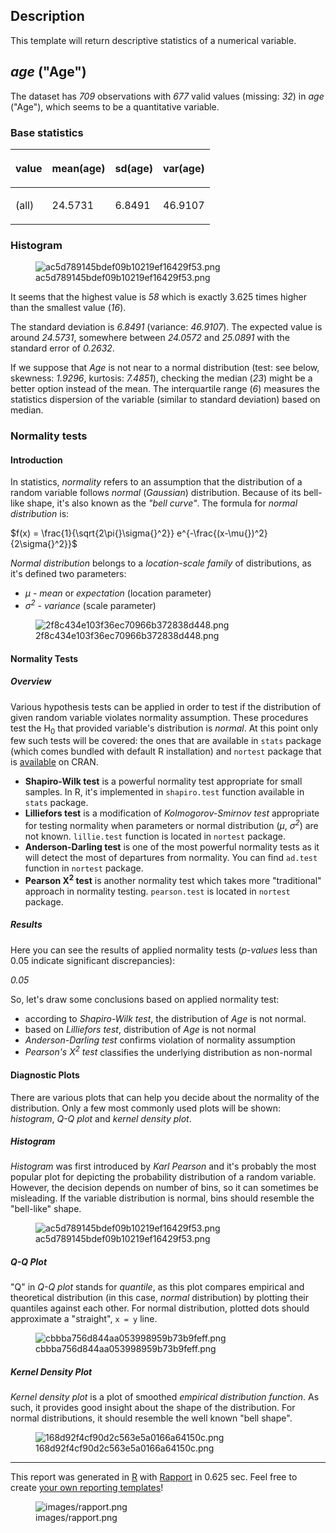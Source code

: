 == Description ==

This template will return descriptive statistics of a numerical variable.

== ''age'' (&quot;Age&quot;) ==

The dataset has ''709'' observations with ''677'' valid values (missing: ''32'') in ''age'' (&quot;Age&quot;), which seems to be a quantitative variable.

=== Base statistics ===

<table>
<thead>
<tr class="header">
<th align="left">'''value'''</th>
<th align="left">'''mean(age)'''</th>
<th align="left">'''sd(age)'''</th>
<th align="left">'''var(age)'''</th>
</tr>
</thead>
<tbody>
<tr class="odd">
<td align="left">(all)</td>
<td align="left">24.5731</td>
<td align="left">6.8491</td>
<td align="left">46.9107</td>
</tr>
</tbody>
</table>

=== Histogram ===

[[Image:ac5d789145bdef09b10219ef16429f53.png|frame|none]]

It seems that the highest value is ''58'' which is exactly 3.625 times higher than the smallest value (''16'').

The standard deviation is ''6.8491'' (variance: ''46.9107''). The expected value is around ''24.5731'', somewhere between ''24.0572'' and ''25.0891'' with the standard error of ''0.2632''.

If we suppose that ''Age'' is not near to a normal distribution (test: see below, skewness: ''1.9296'', kurtosis: ''7.4851''), checking the median (''23'') might be a better option instead of the mean. The interquartile range (''6'') measures the statistics dispersion of the variable (similar to standard deviation) based on median.

=== Normality tests ===

==== Introduction ====

In statistics, ''normality'' refers to an assumption that the distribution of a random variable follows ''normal'' (''Gaussian'') distribution. Because of its bell-like shape, it's also known as the ''&quot;bell curve&quot;''. The formula for ''normal distribution'' is:

<math>f(x) = \frac{1}{\sqrt{2\pi{}\sigma{}^2}} e^{-\frac{(x-\mu{})^2}{2\sigma{}^2}}</math>

''Normal distribution'' belongs to a ''location-scale family'' of distributions, as it's defined two parameters:

* ''μ'' - ''mean'' or ''expectation'' (location parameter)
* ''σ<sup>2</sup>'' - ''variance'' (scale parameter)

[[Image:2f8c434e103f36ec70966b372838d448.png|frame|none]]

==== Normality Tests ====

===== Overview =====

Various hypothesis tests can be applied in order to test if the distribution of given random variable violates normality assumption. These procedures test the H<sub>0</sub> that provided variable's distribution is ''normal''. At this point only few such tests will be covered: the ones that are available in <tt>stats</tt> package (which comes bundled with default R installation) and <tt>nortest</tt> package that is [http://cran.r-project.org/web/packages/nortest/index.html available] on CRAN.

* '''Shapiro-Wilk test''' is a powerful normality test appropriate for small samples. In R, it's implemented in <tt>shapiro.test</tt> function available in <tt>stats</tt> package.
* '''Lilliefors test''' is a modification of ''Kolmogorov-Smirnov test'' appropriate for testing normality when parameters or normal distribution (''μ'', ''σ<sup>2</sup>'') are not known. <tt>lillie.test</tt> function is located in <tt>nortest</tt> package.
* '''Anderson-Darling test''' is one of the most powerful normality tests as it will detect the most of departures from normality. You can find <tt>ad.test</tt> function in <tt>nortest</tt> package.
* '''Pearson Χ<sup>2</sup> test''' is another normality test which takes more &quot;traditional&quot; approach in normality testing. <tt>pearson.test</tt> is located in <tt>nortest</tt> package.

===== Results =====

Here you can see the results of applied normality tests (''p-values'' less than 0.05 indicate significant discrepancies):

''0.05''

So, let's draw some conclusions based on applied normality test:

* according to ''Shapiro-Wilk test'', the distribution of ''Age'' is not normal.
* based on ''Lilliefors test'', distribution of ''Age'' is not normal
* ''Anderson-Darling test'' confirms violation of normality assumption
* ''Pearson's Χ<sup>2</sup> test'' classifies the underlying distribution as non-normal

==== Diagnostic Plots ====

There are various plots that can help you decide about the normality of the distribution. Only a few most commonly used plots will be shown: ''histogram'', ''Q-Q plot'' and ''kernel density plot''.

===== Histogram =====

''Histogram'' was first introduced by ''Karl Pearson'' and it's probably the most popular plot for depicting the probability distribution of a random variable. However, the decision depends on number of bins, so it can sometimes be misleading. If the variable distribution is normal, bins should resemble the &quot;bell-like&quot; shape.

[[Image:ac5d789145bdef09b10219ef16429f53.png|frame|none]]

===== Q-Q Plot =====

&quot;Q&quot; in ''Q-Q plot'' stands for ''quantile'', as this plot compares empirical and theoretical distribution (in this case, ''normal'' distribution) by plotting their quantiles against each other. For normal distribution, plotted dots should approximate a &quot;straight&quot;, <tt>x = y</tt> line.

[[Image:cbbba756d844aa053998959b73b9feff.png|frame|none]]

===== Kernel Density Plot =====

''Kernel density plot'' is a plot of smoothed ''empirical distribution function''. As such, it provides good insight about the shape of the distribution. For normal distributions, it should resemble the well known &quot;bell shape&quot;.

[[Image:168d92f4cf90d2c563e5a0166a64150c.png|frame|none]]


-----

This report was generated in [http://www.r-project.org/ R] with [http://al3xa.github.com/rapport/ Rapport] in 0.625 sec. Feel free to create [http://al3xa.github.com/rapport/#custom your own reporting templates]!

[[Image:images/rapport.png|frame|none]]
